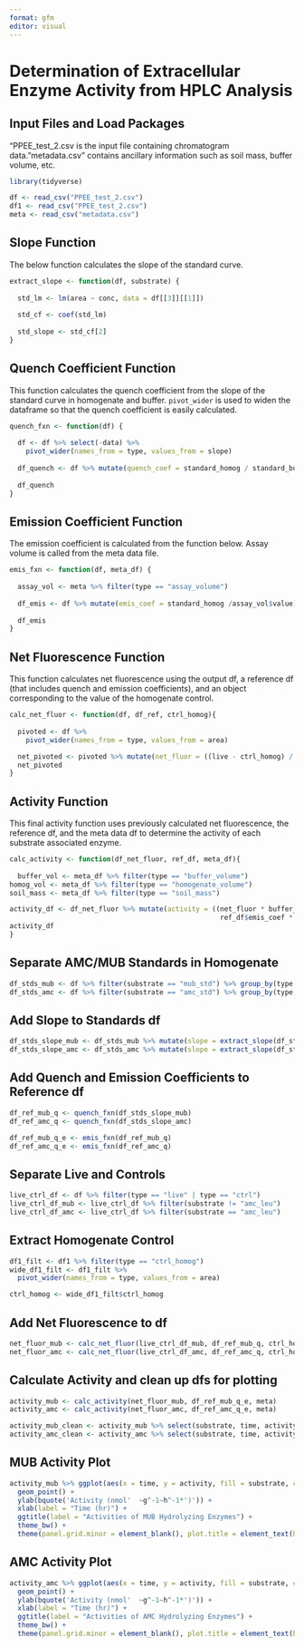 ```yaml
---
format: gfm
editor: visual
---
```


# Determination of Extracellular Enzyme Activity from HPLC Analysis

## Input Files and Load Packages

"PPEE_test_2.csv is the input file containing chromatogram data. "metadata.csv" contains ancillary information such as soil mass, buffer volume, etc.

```r
library(tidyverse)

df <- read_csv("PPEE_test_2.csv")
df1 <- read_csv("PPEE_test_2.csv")
meta <- read_csv("metadata.csv")
```

## Slope Function

The below function calculates the slope of the standard curve.

```r
extract_slope <- function(df, substrate) {
  
  std_lm <- lm(area ~ conc, data = df[[3]][[1]])
  
  std_cf <- coef(std_lm)
  
  std_slope <- std_cf[2]
}
```

## Quench Coefficient Function

This function calculates the quench coefficient from the slope of the standard curve in homogenate and buffer. `pivot_wider` is used to widen the dataframe so that the quench coefficient is easily calculated.

```r
quench_fxn <- function(df) {
  
  df <- df %>% select(-data) %>%
    pivot_wider(names_from = type, values_from = slope) 
  
  df_quench <- df %>% mutate(quench_coef = standard_homog / standard_buff)
  
  df_quench
}
```

## Emission Coefficient Function

The emission coefficient is calculated from the function below. Assay volume is called from the meta data file.

```r
emis_fxn <- function(df, meta_df) {
  
  assay_vol <- meta %>% filter(type == "assay_volume")
  
  df_emis <- df %>% mutate(emis_coef = standard_homog /assay_vol$value)
  
  df_emis
}
```

## Net Fluorescence Function

This function calculates net fluorescence using the output df, a reference df (that includes quench and emission coefficients), and an object corresponding to the value of the homogenate control.

```r
calc_net_fluor <- function(df, df_ref, ctrl_homog){
  
  pivoted <- df %>% 
    pivot_wider(names_from = type, values_from = area)

  net_pivoted <- pivoted %>% mutate(net_fluor = ((live - ctrl_homog) / df_ref$quench_coef) - ctrl)
  net_pivoted
}
```

## Activity Function

This final activity function uses previously calculated net fluorescence, the reference df, and the meta data df to determine the activity of each substrate associated enzyme.

```r
calc_activity <- function(df_net_fluor, ref_df, meta_df){
  
  buffer_vol <- meta_df %>% filter(type == "buffer_volume")
homog_vol <- meta_df %>% filter(type == "homogenate_volume")
soil_mass <- meta_df %>% filter(type == "soil_mass")

activity_df <- df_net_fluor %>% mutate(activity = ((net_fluor * buffer_vol$value) /
                                                    ref_df$emis_coef * homog_vol$value * soil_mass$value))
activity_df
}
```

## Separate AMC/MUB Standards in Homogenate

```r
df_stds_mub <- df %>% filter(substrate == "mub_std") %>% group_by(type, time) %>% nest()
df_stds_amc <- df %>% filter(substrate == "amc_std") %>% group_by(type, time) %>% nest()
```

## Add Slope to Standards df

```r
df_stds_slope_mub <- df_stds_mub %>% mutate(slope = extract_slope(df_stds_mub))
df_stds_slope_amc <- df_stds_amc %>% mutate(slope = extract_slope(df_stds_amc))
```

## Add Quench and Emission Coefficients to Reference df

```r
df_ref_mub_q <- quench_fxn(df_stds_slope_mub)
df_ref_amc_q <- quench_fxn(df_stds_slope_amc)

df_ref_mub_q_e <- emis_fxn(df_ref_mub_q)
df_ref_amc_q_e <- emis_fxn(df_ref_amc_q)
```

## Separate Live and Controls

```r
live_ctrl_df <- df %>% filter(type == "live" | type == "ctrl")
live_ctrl_df_mub <- live_ctrl_df %>% filter(substrate != "amc_leu")
live_ctrl_df_amc <- live_ctrl_df %>% filter(substrate == "amc_leu")
```

## Extract Homogenate Control

```r
df1_filt <- df1 %>% filter(type == "ctrl_homog")
wide_df1_filt <- df1_filt %>%
  pivot_wider(names_from = type, values_from = area)

ctrl_homog <- wide_df1_filt$ctrl_homog
```

## Add Net Fluorescence to df

```r
net_fluor_mub <- calc_net_fluor(live_ctrl_df_mub, df_ref_mub_q, ctrl_homog)
net_fluor_amc <- calc_net_fluor(live_ctrl_df_amc, df_ref_amc_q, ctrl_homog)
```

## Calculate Activity and clean up dfs for plotting

```r
activity_mub <- calc_activity(net_fluor_mub, df_ref_mub_q_e, meta)
activity_amc <- calc_activity(net_fluor_amc, df_ref_amc_q_e, meta)

activity_mub_clean <- activity_mub %>% select(substrate, time, activity)
activity_amc_clean <- activity_amc %>% select(substrate, time, activity)
```

## MUB Activity Plot

```r
activity_mub %>% ggplot(aes(x = time, y = activity, fill = substrate, color = substrate)) +
  geom_point() +
  ylab(bquote('Activity (nmol'  ~g^-1~h^-1*')')) +
  xlab(label = "Time (hr)") +
  ggtitle(label = "Activities of MUB Hydrolyzing Enzymes") +
  theme_bw() +
  theme(panel.grid.minor = element_blank(), plot.title = element_text(hjust = 0.5))
```

## AMC Activity Plot

```r
activity_amc %>% ggplot(aes(x = time, y = activity, fill = substrate, color = substrate)) +
  geom_point() +
  ylab(bquote('Activity (nmol'  ~g^-1~h^-1*')')) +
  xlab(label = "Time (hr)") +
  ggtitle(label = "Activities of AMC Hydrolyzing Enzymes") +
  theme_bw() +
  theme(panel.grid.minor = element_blank(), plot.title = element_text(hjust = 0.5))
```

